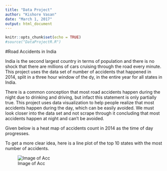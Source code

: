 ```yaml
---
title: "Data Project"
author: "Kishore Vasan"
date: "March 1, 2017"
output: html_document
---
```


```r
knitr::opts_chunk$set(echo = TRUE)
#source("DataProjectR.R")
```

#Road Accidents in India

India is the second largest country in terms of population and there is no shock that there are millions of cars cruising through the road every minute. This project uses the data set of number of accidents that happened in 2014, split in a three hour window of the dy, in the entire year for all states in India. 

There is a common conception that most road accidents happen during the night due to drinking and driving, but infact this statement is only partially true. This project uses data visualization to help people realize that most accidents happen during the day, which can be easily avoided. We must look closer into the data set and not scrape through it concluding that most accidents happen at night and can't be avoided. 

Given below is a heat map of accidents count in 2014 as the time of day progresses.


To get a more clear idea, here is a line plot of the top 10 states with the most number of accidents. 

![Image of Acc](figure_1.png)
